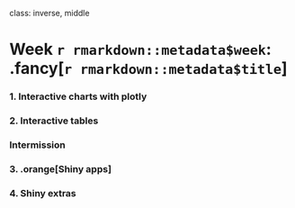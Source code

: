 
class: inverse, middle

# Week `r rmarkdown::metadata$week`: .fancy[`r rmarkdown::metadata$title`]

### 1. Interactive charts with plotly
### 2. Interactive tables

### Intermission

### 3. .orange[Shiny apps]
### 4. Shiny extras